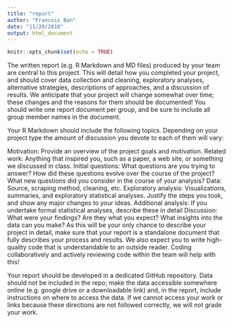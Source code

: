 ```yaml
---
title: "report"
author: "Francois Ban"
date: "11/20/2018"
output: html_document
---
```


```r
knitr::opts_chunk$set(echo = TRUE)
```

The written report (e.g. R Markdown and MD files) produced by your team are central to this project. This will detail how you completed your project, and should cover data collection and cleaning, exploratory analyses, alternative strategies, descriptions of approaches, and a discussion of results. We anticipate that your project will change somewhat over time; these changes and the reasons for them should be documented! You should write one report document per group, and be sure to include all group member names in the document.

Your R Markdown should include the following topics. Depending on your project type the amount of discussion you devote to each of them will vary:

Motivation: Provide an overview of the project goals and motivation.
Related work: Anything that inspired you, such as a paper, a web site, or something we discussed in class.
Initial questions: What questions are you trying to answer? How did these questions evolve over the course of the project? What new questions did you consider in the course of your analysis?
Data: Source, scraping method, cleaning, etc.
Exploratory analysis: Visualizations, summaries, and exploratory statistical analyses. Justify the steps you took, and show any major changes to your ideas.
Additional analysis: If you undertake formal statistical analyses, describe these in detail
Discussion: What were your findings? Are they what you expect? What insights into the data can you make?
As this will be your only chance to describe your project in detail, make sure that your report is a standalone document that fully describes your process and results. We also expect you to write high-quality code that is understandable to an outside reader. Coding collaboratively and actively reviewing code within the team will help with this!

Your report should be developed in a dedicated GitHub repository. Data should not be included in the repo; make the data accessible somewhere online (e.g. google drive or a downloadable link) and, in the report, include instructions on where to access the data. If we cannot access your work or links because these directions are not followed correctly, we will not grade your work.

